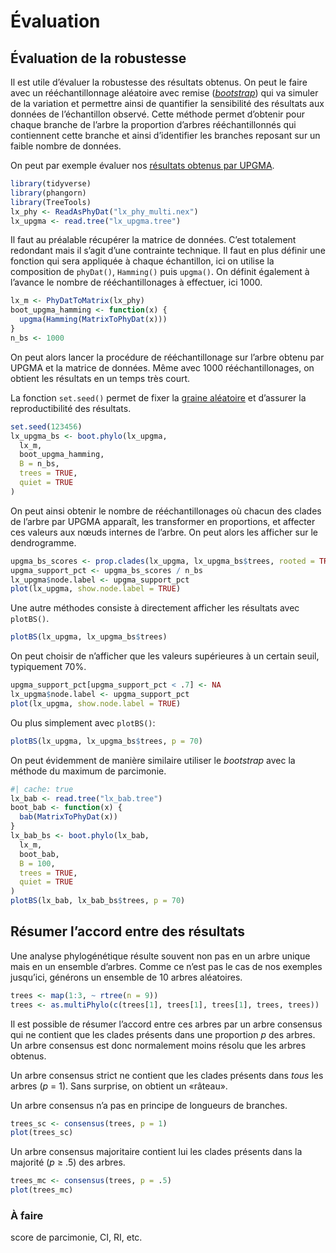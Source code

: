 # Évaluation

## Évaluation de la robustesse

Il est utile d'évaluer la robustesse des résultats obtenus. On peut le faire avec un rééchantillonnage aléatoire avec remise ([*bootstrap*](https://fr.wikipedia.org/wiki/Bootstrap_(statistiques))) qui va simuler de la variation et permettre ainsi de quantifier la sensibilité des résultats aux données de l'échantillon observé. Cette méthode permet d'obtenir pour chaque branche de l'arbre la proportion d'arbres rééchantillonnés qui contiennent cette branche et ainsi d'identifier les branches reposant sur un faible nombre de données.

On peut par exemple évaluer nos [résultats obtenus par UPGMA](distance.qmd#sec-upgma).

```r
library(tidyverse)
library(phangorn)
library(TreeTools)
lx_phy <- ReadAsPhyDat("lx_phy_multi.nex")
lx_upgma <- read.tree("lx_upgma.tree")
```

Il faut au préalable récupérer la matrice de données. C'est totalement redondant mais il s'agit d'une contrainte technique.
Il faut en plus définir une fonction qui sera appliquée à chaque échantillon, ici on utilise la composition de `phyDat()`, `Hamming()` puis `upgma()`. On définit également à l'avance le nombre de rééchantillonages à effectuer, ici 1000.

```r
lx_m <- PhyDatToMatrix(lx_phy)
boot_upgma_hamming <- function(x) {
  upgma(Hamming(MatrixToPhyDat(x)))
}
n_bs <- 1000
```

On peut alors lancer la procédure de rééchantillonage sur l'arbre obtenu par UPGMA et la matrice de données. Même avec 1000 rééchantillonages, on obtient les résultats en un temps très court.

::: {.column-margin}
La fonction `set.seed()` permet de fixer la [graine aléatoire](https://fr.wikipedia.org/wiki/Graine_al%C3%A9atoire) et d'assurer la reproductibilité des résultats.
:::

```r
set.seed(123456)
lx_upgma_bs <- boot.phylo(lx_upgma,
  lx_m,
  boot_upgma_hamming,
  B = n_bs,
  trees = TRUE,
  quiet = TRUE
)
```

On peut ainsi obtenir le nombre de rééchantillonages où chacun des clades de l'arbre par UPGMA apparaît, les transformer en proportions, et affecter ces valeurs aux nœuds internes de l'arbre. On peut alors les afficher sur le dendrogramme.

```r
upgma_bs_scores <- prop.clades(lx_upgma, lx_upgma_bs$trees, rooted = TRUE)
upgma_support_pct <- upgma_bs_scores / n_bs
lx_upgma$node.label <- upgma_support_pct
plot(lx_upgma, show.node.label = TRUE)
```

Une autre méthodes consiste à directement afficher les résultats avec `plotBS()`.

```r
plotBS(lx_upgma, lx_upgma_bs$trees)
```

On peut choisir de n'afficher que les valeurs supérieures à un certain seuil, typiquement 70%.

```r
upgma_support_pct[upgma_support_pct < .7] <- NA
lx_upgma$node.label <- upgma_support_pct
plot(lx_upgma, show.node.label = TRUE)
```

Ou plus simplement avec `plotBS()`:

```r
plotBS(lx_upgma, lx_upgma_bs$trees, p = 70)
```

On peut évidemment de manière similaire utiliser le *bootstrap* avec la méthode du maximum de parcimonie.

```r
#| cache: true
lx_bab <- read.tree("lx_bab.tree")
boot_bab <- function(x) {
  bab(MatrixToPhyDat(x))
}
lx_bab_bs <- boot.phylo(lx_bab,
  lx_m,
  boot_bab,
  B = 100,
  trees = TRUE,
  quiet = TRUE
)
plotBS(lx_bab, lx_bab_bs$trees, p = 70)
```


## Résumer l'accord entre des résultats

Une analyse phylogénétique résulte souvent non pas en un arbre unique mais en un ensemble d'arbres. Comme ce n'est pas le cas de nos exemples jusqu'ici, générons un ensemble de 10 arbres aléatoires.

```r
trees <- map(1:3, ~ rtree(n = 9))
trees <- as.multiPhylo(c(trees[1], trees[1], trees[1], trees, trees))
```

Il est possible de résumer l'accord entre ces arbres par un arbre consensus qui ne contient que les clades présents dans une proportion *p* des arbres. Un arbre consensus est donc normalement moins résolu que les arbres obtenus.

Un arbre consensus strict ne contient que les clades présents dans *tous* les arbres (*p* = 1). Sans surprise, on obtient un «râteau».

::: {.column-margin}
Un arbre consensus n'a pas en principe de longueurs de branches.
:::

```r
trees_sc <- consensus(trees, p = 1)
plot(trees_sc)
```

Un arbre consensus majoritaire contient lui les clades présents dans la majorité (*p* ≥ .5) des arbres.

```r
trees_mc <- consensus(trees, p = .5)
plot(trees_mc)
```

:::{.callout-caution}
### À faire
score de parcimonie, CI, RI, etc.
:::